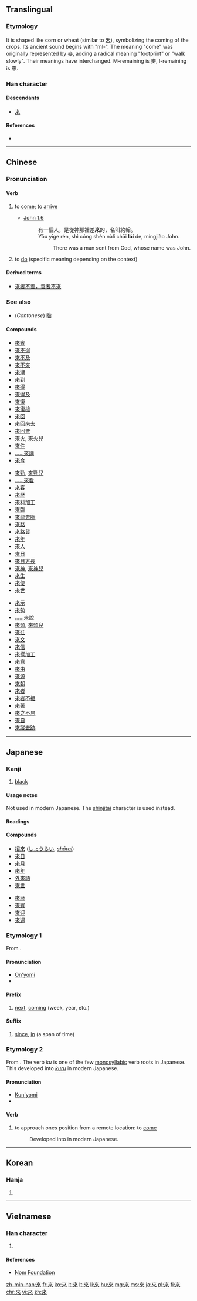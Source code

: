 {{also|来|徠}}
==Translingual==
{{stroke order|strokes=8}}
{{stroke order|type=animate}}
{{zh-hanzi-box|[[来]]|來}}

===Etymology===
It is shaped like corn or wheat (similar to [[禾]]), symbolizing the coming of the crops. Its ancient sound begins with "ml-".<!--citation needed; in which period of Chinese history did it have this pronunciation--> The meaning "come" was originally represented by [[麥]], adding a radical meaning "footprint" or "walk slowly". Their meanings have interchanged. M-remaining is 麥, l-remaining is 來.

===Han character===
{{Han char|rn=9|rad=人|as=06|sn=8|four=4090<sub>8</sub>|canj=木人人 (DOO)}}

====Descendants====
* [[来]]

====References====
* {{Han ref|kx=0101.160|dkj=00581|dj=0214.080|hdz=10141.080|uh=4F86|ud=20358|bh=A8D3|bd=43219}}

----

==Chinese==
{{zh-hanzi-box|[[来]]|[[來]]}}

===Pronunciation===
{{zh-pron
|m=lái
|c=loi4
|h=pfs=lòi,lôi
|mn=lâi
|w=3le
|mc=y
|oc=y
|ma=y
|cat=v
}}

====Verb====
{{zh-verb}}

# {{context|Beginning Mandarin|lang=zh|sort=lai2}} to [[come]]; to [[arrive]]
#* [http://wordproject.org/multi/bi_en_cn_py.htm John 1.6]
#*: 有一個人，是從神那裡差'''來'''的，名叫約翰。
#*: Yǒu yīge rén, shì cóng shén nàli chāi '''lái''' de, míngjiào John.
#*:: There was a man sent from God, whose name was John.
# to [[do]] (specific meaning depending on the context)

====Derived terms====
* [[來者不善，善者不來]]

===See also===
* (''Cantonese'') [[嚟]]

====Compounds====
{{top3}}
* [[來賓]]
* [[來不得]]
* [[來不及]]
* [[來不來]]
* [[來潮]]
* [[來到]]
* [[來得]]
* [[來得及]]
* [[來復]]
* [[來復槍]]
* [[來回]]
* [[來回來去]]
* [[來回票]]
* [[來火]], [[來火兒]]
* [[來件]]
* [[來講|……來講]]
* [[來今]]
{{mid3}}
* [[來勁]], [[來勁兒]]
* [[來看|……來看]]
* [[來客]]
* [[來歷]]
* [[來料加工]]
* [[來臨]]
* [[來龍去脈]]
* [[來路]]
* [[來路貨]]
* [[來年]]
* [[來人]]
* [[來日]]
* [[來日方長]]
* [[來神]], [[來神兒]]
* [[來生]]
* [[來使]]
* [[來世]]
{{mid3}}
* [[來示]]
* [[來勢]]
* [[來說|……來說]]
* [[來頭]], [[來頭兒]]
* [[來往]]
* [[來文]]
* [[來信]]
* [[來樣加工]]
* [[來意]]
* [[來由]]
* [[來源]]
* [[來朝]]
* [[來者]]
* [[來者不拒]]
* [[來著]]
* [[來之不易]]
* [[來自]]
* [[來蹤去跡]]
{{bottom}}

----

==Japanese==

===Kanji===
{{ja-kanji|grade=uc|rs=木04|style=ky|shin=来}}

# [[black]]

====Usage notes====
Not used in modern Japanese.  The [[shinjitai]] character {{l|ja|来}} is used instead.

====Readings====
{{ja-readings
|goon=[[らい]] (rai)
|kanon=[[らい]] (rai)
|kun=[[くる|く-る]] (ku-ru), [[きたる|きた-る]] / [[きたる|き-たる]] (kita-ru / ki-taru)
}}

====Compounds====
{{attention|ja|Compounds need substantial expansion.}}
{{der-top|Compounds}}
* [[招來]] ([[しょうらい]], ''[[shōrai]]'')
* [[來日]]
* [[來月]]
* [[來年]]
* [[外來語]]
* [[來世]]
{{der-mid}}
* [[來歴]]
* [[來賓]]
* [[來迎]]
* [[來週]]
{{der-bottom}}

===Etymology 1===
From {{etyl|zhx|ja|sort=らい}} {{term|sc=Hani|來}}.

====Pronunciation====
* [[音読み|On'yomi]]
* {{IPA|lang=ja|/ra.i/|[ɽäi]}}

====Prefix====
{{ja-pos|らい|prefix}}

# [[next]], [[coming]] (week, year, etc.)
#: {{ja-usex|'''來'''年、'''來'''週|'''らい'''ねん、 '''らい'''しゅう|'''next''' year, '''next''' week}}
#: {{ja-usex|'''來'''週月曜日に会いましょう。|'''らい'''しゅう げつようび に あいましょう。|Let's meet Monday '''next'''. / Let's meet this '''coming''' Monday.}}

====Suffix====
{{ja-pos|らい|suffix}}

# [[since]], [[in]] (a span of time)
#: {{ja-usex|三年'''來'''あれを見ていない。|さん ねん '''らい''' あれ を みて いない。|I haven't seen that '''in''' three years / '''since''' three years ago.}}

===Etymology 2===
From {{etyl|ojp|ja|sort=く}}.  The verb ''ku'' is one of the few [[monosyllabic]] verb roots in Japanese.  This developed into [[来る|''kuru'']] in modern Japanese.

====Pronunciation====
* [[訓読み|Kun'yomi]]
* {{IPA|lang=ja|/ku/|[kɯᵝ]}}

====Verb====
{{ja-verb|く|type=3}}

# {{context|lang=ja|sort=く|obsolete}} to approach ones position from a remote location: to [[come]]
#: Developed into {{l|ja|来る|tr=[[くる]], ''[[kuru#Japanese|kuru]]''}} in modern Japanese.

----

==Korean==

===Hanja===
{{ko-hanja|hangeul=[[래]]>[[내]]|rv=rae>nae|mr=rae>nae|y=lay>nay}}

# {{defn|lang=ko|sort=人06}}

----

==Vietnamese==

===Han character===
{{vi-hantu|[[lai]], [[lay]], [[lơi]], [[ray]], [[rơi]], [[rời]]|rs=人06}}

# {{defn|lang=vi|sort=人06}}

====References====
*[http://nomfoundation.org/common/nom_details.php?codepoint=4f86 Nom Foundation]

[[zh-min-nan:來]]
[[fr:來]]
[[ko:來]]
[[it:來]]
[[lt:來]]
[[li:來]]
[[hu:來]]
[[mg:來]]
[[ms:來]]
[[ja:來]]
[[pl:來]]
[[fi:來]]
[[chr:來]]
[[vi:來]]
[[zh:來]]